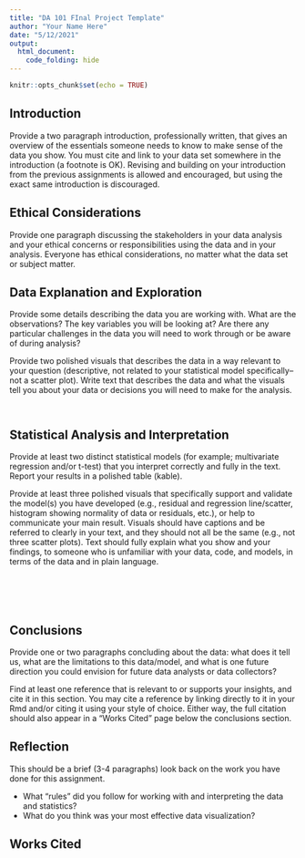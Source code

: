 ```yaml
---
title: "DA 101 FInal Project Template"
author: "Your Name Here"
date: "5/12/2021"
output: 
  html_document:
    code_folding: hide
---
```


```r
knitr::opts_chunk$set(echo = TRUE)
```

## Introduction

Provide a two paragraph introduction, professionally written, that gives an overview of the essentials someone needs to know to make sense of the data you show. You must cite and link to your data set somewhere in the introduction (a footnote is OK). Revising and building on your introduction from the previous assignments is allowed and encouraged, but using the exact same introduction is discouraged.

## Ethical Considerations

Provide one paragraph discussing the stakeholders in your data analysis and your ethical concerns or responsibilities using the data and in your analysis. Everyone has ethical considerations, no matter what the data set or subject matter.

## Data Explanation and Exploration 

Provide some details describing the data you are working with. What are the observations? The key variables you will be looking at? Are there any particular challenges in the data you will need to work through or be aware of during analysis? 

Provide two polished visuals that describes the data in a way relevant to your question (descriptive, not related to your statistical model specifically--not a scatter plot). Write text that describes the data and what the visuals tell you about your data or decisions you will need to make for the analysis.

```r

```

```r

```

## Statistical Analysis and Interpretation

Provide at least two distinct statistical models (for example; multivariate regression and/or t-test) that you interpret correctly and fully in the text. Report your results in a polished table (kable).

Provide at least three polished visuals that specifically support and validate the model(s) you have developed (e.g., residual and regression line/scatter, histogram showing normality of data or residuals, etc.), or help to communicate your main result. Visuals should have captions and be referred to clearly in your text, and they should not all be the same (e.g., not three scatter plots). Text should fully explain what you show and your findings, to someone who is unfamiliar with your data, code, and models, in terms of the data and in plain language.

```r

```

```r

```

```r

```

```r

```

```r

```

## Conclusions

Provide one or two paragraphs concluding about the data: what does it tell us, what are the limitations to this data/model, and what is one future direction you could envision for future data analysts or data collectors?

Find at least one reference that is relevant to or supports your insights, and cite it in this section. You may cite a reference by linking directly to it in your Rmd and/or citing it using your style of choice. Either way, the full citation should also appear in a "Works Cited" page below the conclusions section. 

## Reflection 

This should be a brief (3-4 paragraphs) look back on the work you have done for this assignment. 

- What "rules" did you follow for working with and interpreting the data and statistics?
- What do you think was your most effective data visualization? 

## Works Cited 


